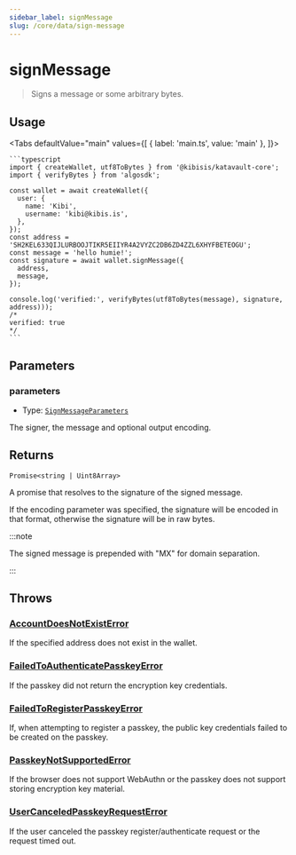 ```yaml
---
sidebar_label: signMessage
slug: /core/data/sign-message
---
```



# signMessage

> Signs a message or some arbitrary bytes.

<SectionBreak />

## Usage

<Tabs
  defaultValue="main"
  values={[
    { label: 'main.ts', value: 'main' },
  ]}>
  <TabItem value="main">

    ```typescript
    import { createWallet, utf8ToBytes } from '@kibisis/katavault-core';
    import { verifyBytes } from 'algosdk';

    const wallet = await createWallet({
      user: {
        name: 'Kibi',
        username: 'kibi@kibis.is',
      },
    });
    const address = 'SH2KEL633QIJLURBOOJTIKR5EIIYR4A2VYZC2DB6ZD4ZZL6XHYFBETEOGU';
    const message = 'hello humie!';
    const signature = await wallet.signMessage({
      address,
      message,
    });

    console.log('verified:', verifyBytes(utf8ToBytes(message), signature, address)));
    /*
    verified: true
    */
    ```

  </TabItem>
</Tabs>

<SectionBreak />

## Parameters

### parameters

* Type: [`SignMessageParameters`](03-glossary/02-types.mdx#signparameters)

The signer, the message and optional output encoding.

<SectionBreak />

## Returns

`Promise<string | Uint8Array>`

A promise that resolves to the signature of the signed message.

If the encoding parameter was specified, the signature will be encoded in that format, otherwise the signature will be in raw bytes.

:::note

The signed message is prepended with "MX" for domain separation.

:::

## Throws

### [AccountDoesNotExistError](03-glossary/03-errors.mdx#accountdoesnotexisterror)

If the specified address does not exist in the wallet.

### [FailedToAuthenticatePasskeyError](03-glossary/03-errors.mdx#failedtoauthenticatepasskeyerror)

If the passkey did not return the encryption key credentials.

### [FailedToRegisterPasskeyError](03-glossary/03-errors.mdx#failedtoregisterpasskeyerror)

If, when attempting to register a passkey, the public key credentials failed to be created on the passkey.

### [PasskeyNotSupportedError](03-glossary/03-errors.mdx#passkeynotsupportederror)

If the browser does not support WebAuthn or the passkey does not support storing encryption key material.

### [UserCanceledPasskeyRequestError](03-glossary/03-errors.mdx#usercanceledpasskeyrequesterror)

If the user canceled the passkey register/authenticate request or the request timed out.
